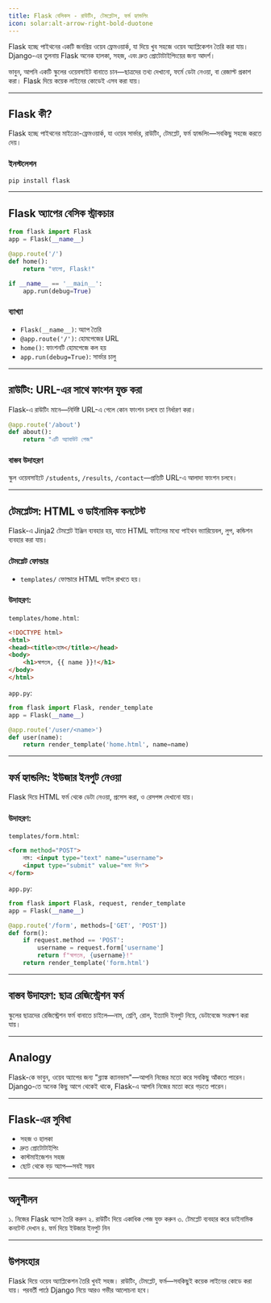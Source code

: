 ```yaml
---
title: Flask বেসিকস - রাউটিং, টেমপ্লেটস, ফর্ম হ্যান্ডলিং
icon: solar:alt-arrow-right-bold-duotone
---
```


Flask হচ্ছে পাইথনের একটি জনপ্রিয় ওয়েব ফ্রেমওয়ার্ক, যা দিয়ে খুব সহজে ওয়েব অ্যাপ্লিকেশন তৈরি করা যায়। Django-এর তুলনায় Flask অনেক হালকা, সহজ, এবং দ্রুত প্রোটোটাইপিংয়ের জন্য আদর্শ।

ভাবুন, আপনি একটি স্কুলের ওয়েবসাইট বানাতে চান—ছাত্রদের তথ্য দেখানো, ফর্মে ডেটা নেওয়া, বা রেজাল্ট প্রকাশ করা। Flask দিয়ে কয়েক লাইনের কোডেই এসব করা যায়।

---

## Flask কী?

Flask হচ্ছে পাইথনের মাইক্রো-ফ্রেমওয়ার্ক, যা ওয়েব সার্ভার, রাউটিং, টেমপ্লেট, ফর্ম হ্যান্ডলিং—সবকিছু সহজে করতে দেয়।

### ইনস্টলেশন

```bash
pip install flask
```

---

## Flask অ্যাপের বেসিক স্ট্রাকচার

```python
from flask import Flask
app = Flask(__name__)

@app.route('/')
def home():
    return "হ্যালো, Flask!"

if __name__ == '__main__':
    app.run(debug=True)
```

### ব্যাখ্যা
- `Flask(__name__)`: অ্যাপ তৈরি
- `@app.route('/')`: হোমপেজের URL
- `home()`: ফাংশনটি হোমপেজে কল হয়
- `app.run(debug=True)`: সার্ভার চালু

---

## রাউটিং: URL-এর সাথে ফাংশন যুক্ত করা

Flask-এ রাউটিং মানে—নির্দিষ্ট URL-এ গেলে কোন ফাংশন চলবে তা নির্ধারণ করা।

```python
@app.route('/about')
def about():
    return "এটি অ্যাবাউট পেজ"
```

### বাস্তব উদাহরণ

স্কুল ওয়েবসাইটে `/students`, `/results`, `/contact`—প্রতিটি URL-এ আলাদা ফাংশন চলবে।

---

## টেমপ্লেটস: HTML ও ডাইনামিক কনটেন্ট

Flask-এ Jinja2 টেমপ্লেট ইঞ্জিন ব্যবহার হয়, যাতে HTML ফাইলের মধ্যে পাইথন ভ্যারিয়েবল, লুপ, কন্ডিশন ব্যবহার করা যায়।

### টেমপ্লেট ফোল্ডার
- `templates/` ফোল্ডারে HTML ফাইল রাখতে হয়।

### উদাহরণ:

`templates/home.html`:
```html
<!DOCTYPE html>
<html>
<head><title>হোম</title></head>
<body>
    <h1>স্বাগতম, {{ name }}!</h1>
</body>
</html>
```

`app.py`:
```python
from flask import Flask, render_template
app = Flask(__name__)

@app.route('/user/<name>')
def user(name):
    return render_template('home.html', name=name)
```

---

## ফর্ম হ্যান্ডলিং: ইউজার ইনপুট নেওয়া

Flask দিয়ে HTML ফর্ম থেকে ডেটা নেওয়া, প্রসেস করা, ও রেসপন্স দেখানো যায়।

### উদাহরণ:

`templates/form.html`:
```html
<form method="POST">
    নাম: <input type="text" name="username">
    <input type="submit" value="জমা দিন">
</form>
```

`app.py`:
```python
from flask import Flask, request, render_template
app = Flask(__name__)

@app.route('/form', methods=['GET', 'POST'])
def form():
    if request.method == 'POST':
        username = request.form['username']
        return f"স্বাগতম, {username}!"
    return render_template('form.html')
```

---

## বাস্তব উদাহরণ: ছাত্র রেজিস্ট্রেশন ফর্ম

স্কুলের ছাত্রদের রেজিস্ট্রেশন ফর্ম বানাতে চাইলে—নাম, শ্রেণি, রোল, ইত্যাদি ইনপুট নিয়ে, ডেটাবেজে সংরক্ষণ করা যায়।

---

## Analogy

Flask-কে ভাবুন, ওয়েব অ্যাপের জন্য "ব্ল্যাঙ্ক ক্যানভাস"—আপনি নিজের মতো করে সবকিছু আঁকতে পারেন। Django-তে অনেক কিছু আগে থেকেই থাকে, Flask-এ আপনি নিজের মতো করে গড়তে পারেন।

---

## Flask-এর সুবিধা

- সহজ ও হালকা
- দ্রুত প্রোটোটাইপিং
- কাস্টমাইজেশন সহজ
- ছোট থেকে বড় অ্যাপ—সবই সম্ভব

---

## অনুশীলন

১. নিজের Flask অ্যাপ তৈরি করুন
২. রাউটিং দিয়ে একাধিক পেজ যুক্ত করুন
৩. টেমপ্লেট ব্যবহার করে ডাইনামিক কনটেন্ট দেখান
৪. ফর্ম দিয়ে ইউজার ইনপুট নিন

---

## উপসংহার

Flask দিয়ে ওয়েব অ্যাপ্লিকেশন তৈরি খুবই সহজ। রাউটিং, টেমপ্লেট, ফর্ম—সবকিছুই কয়েক লাইনের কোডে করা যায়। পরবর্তী পাঠে Django নিয়ে আরও গভীর আলোচনা হবে।
